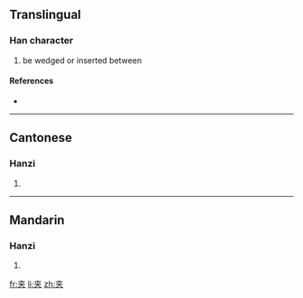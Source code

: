 {{also|夾}}
==Translingual==

===Han character===
{{Han char|rn=37|rad=大|as=03|sn=6|four=|canj=大廿 (KT)}}

# be wedged or inserted between

====References====
* {{Han ref|kx=0250.071|hdz=10019.060|uh=5939|ud=22841}}

----

==Cantonese==

===Hanzi===
{{yue-hanzi|jyut=|y=gaap3|tra=夾}}

# {{defn|Cantonese|sort=大03}}

----

==Mandarin==

===Hanzi===
{{cmn-hanzi|tra=夾|pin=[[jiā]] ([[jia1]])|wg=chia<sup>1</sup>}}

# {{defn|Mandarin|sort=大03}}

[[fr:夹]]
[[li:夹]]
[[zh:夹]]